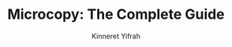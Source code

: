 ---
title: 'Microcopy: The Complete Guide'
author: Kinneret Yifrah
publishedAt: 
description: 
hero: '/images/books/microcopy-the-complete.webp'
externalLink: 'https://www.microcopybook.com/'
layout: '@/layouts/BookLayout.astro'
---
